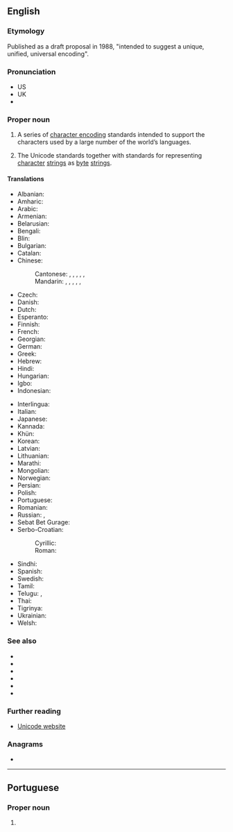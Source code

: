 {{selfref|For Wiktionary's use of Unicode, see [[Wiktionary:Unicode]]}}
==English==
{{wikipedia}}

===Etymology===
Published as a draft proposal in 1988, "intended to suggest a unique, unified, universal encoding".

===Pronunciation===
* US {{IPA|/ˈjunɪˌkoːd/|lang=en}}
* UK {{IPA|/ˈjuːnɪˌkəʊd/|lang=en}}
* {{audio|en-uk-Unicode.ogg|Audio (UK)|lang=en}}

===Proper noun===
{{en-proper noun}}

# {{lb|en|computing}} A series of [[character encoding]] standards intended to support the characters used by a large number of the world’s languages.
# {{lb|en|computing}} The Unicode standards together with standards for representing [[character]] [[string]]s as [[byte]] [[string]]s.

====Translations====
{{trans-top|series of computer encoding standards}}
* Albanian: {{t|sq|Unicode}}
* Amharic: {{t|am|ዩኒኮድ}}
* Arabic: {{t|ar|يُونِيكُود|m}}
* Armenian: {{t|hy|Յունիկոդ}}
* Belarusian: {{t|be|Юніко́д|m}}
* Bengali: {{t+|bn|ইউনিকোড}}
* Blin: {{t|byn|ዩኒኮድ}}
* Bulgarian: {{t|bg|Унико́д|m}}
* Catalan: {{t|ca|Unicode|m}}
* Chinese:
*: Cantonese: {{t|yue|統一碼}}, {{t|yue|统一码|tr=tung2 jat1 maa5}}, {{t|yue|萬國碼}}, {{t|yue|万国码|tr=maan6 gwok3 maa5}}, {{t|yue|單一碼}}, {{t|yue|单一码|tr=daan1 jat1 maa5}}
*: Mandarin: {{t+|cmn|統一碼}}, {{t+|cmn|统一码|tr=tǒngyīmǎ}}, {{t+|cmn|萬國碼}}, {{t+|cmn|万国码|tr=wànguómǎ}}, {{t+|cmn|單一碼}}, {{t+|cmn|单一码|tr=dānyīmǎ}}
* Czech: {{t|cs|Unicode}}
* Danish: {{t|da|Unicode}}
* Dutch: {{t+|nl|Unicode}}
* Esperanto: {{t|eo|Unikodo}}
* Finnish: {{t|fi|Unicode}}
* French: {{t+|fr|Unicode|m}}
* Georgian: {{t|ka|უნიკოდი}}
* German: {{t+|de|Unicode|m}}
* Greek: {{t+|el|Unicode|n}}
* Hebrew: {{t+|he|יוניקוד|tr=yunikod}}
* Hindi: {{t|hi|यूनिकोड}}
* Hungarian: {{t|hu|Unicode}}
* Igbo: {{t|ig|Yunikod}}
* Indonesian: {{t|id|Unicode}}
{{trans-mid}}
* Interlingua: {{t|ia|Unicode}}
* Italian: {{t+|it|Unicode|m}}
* Japanese: {{t|ja|ユニコード|tr=yunikōdo}}
* Kannada: {{t|kn|ಯುನಿಕೋಡ್}}
* Khün: {{t|kkh|ᨿᩪᨶᩥᨤ᩠ᨯᩰᨯ᩼}}
* Korean: {{t+|ko|유니코드}}
* Latvian: {{t|lv|Unikods|m}}
* Lithuanian: {{t|lt|Unikodas|m}}
* Marathi: {{t|mr|युनिकोड}}
* Mongolian: {{t|mn|Юникод}}
* Norwegian: {{t|no|Unicode}}
* Persian: {{t|fa|یونیکد|tr=yuni-kod}}
* Polish: {{t|pl|Unicode}}
* Portuguese: {{t|pt|Unicode|m}}
* Romanian: {{t|ro|Unicode|m}}
* Russian: {{t+|ru|Юнико́д|m}}, {{t|ru|Унико́д|m}}
* Sebat Bet Gurage: {{t|sgw|ዩኒኮድ}}
* Serbo-Croatian:
*: Cyrillic: {{t|sh|Уникод|m}}
*: Roman: {{t|sh|Unikod|m}}
* Sindhi: {{t|sd|يونيڪوڊ}}
* Spanish: {{t+|es|Unicode|m}}
* Swedish: {{t|sv|Unicode}}
* Tamil: {{t|ta|யூனிக்கோடு}}
* Telugu: {{t+|te|విశ్వ సంకేత మాల}}, {{t|te|యూనీకోడ్}}
* Thai: {{t|th|ยูนิโคด|tr=yooníkôht}}
* Tigrinya: {{t|ti|ዩኒኮድ}}
* Ukrainian: {{t|uk|Юніко́д|m}}
* Welsh: {{t+|cy|Unicode}}
{{trans-bottom}}

===See also===
* {{l|en|ASCII}}
* {{l|en|EBCDIC}}
* {{l|en|UTF-7}}
* {{l|en|UTF-8}}
* {{l|en|UTF-16}}
* {{l|en|Appendix:Unicode}}

===Further reading===
* [http://www.unicode.org Unicode website]

===Anagrams===
* {{anagrams|en|doucine}}

----

==Portuguese==

===Proper noun===
{{pt-proper noun|m}}

# {{lb|pt|computing}} {{l|en|Unicode}} {{gloss|series of computer encoding standards}}